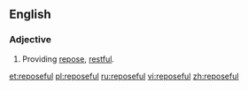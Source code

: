 ==English==

===Adjective===
{{en-adj}}

#Providing [[repose]], [[restful]].

[[et:reposeful]]
[[pl:reposeful]]
[[ru:reposeful]]
[[vi:reposeful]]
[[zh:reposeful]]